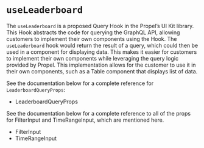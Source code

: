 
<Meta title="Hooks/useLeaderboard" />

# `useLeaderboard`

The `useLeaderboard` is a proposed Query Hook in the Propel’s UI Kit library. This Hook abstracts the code for querying the GraphQL API, allowing customers 
to implement their own components using the Hook. The `useLeaderboard` hook would return the result of a query, which could then be used in a 
component for displaying data. This makes it easier for customers to implement their own components while leveraging the query logic provided by Propel.
This implementation allows for the customer to use it in their own components, such as a Table component that displays list of data. 

<SourceCode of={useLeaderboardStories.LeaderboardTable} shown />

See the documentation below for a complete reference for `LeaderboardQueryProps`:

- <LinkTo kind="API/LeaderboardQueryProps" story="overview">
    LeaderboardQueryProps
  </LinkTo>

See the documentation below for a complete reference to all of the props for FilterInput and TimeRangeInput, which are mentioned here.

- <LinkTo kind="API/FilterInput" story="overview">
    FilterInput
  </LinkTo>
- <LinkTo kind="API/TimeRangeInput" story="overview">
    TimeRangeInput
  </LinkTo>
